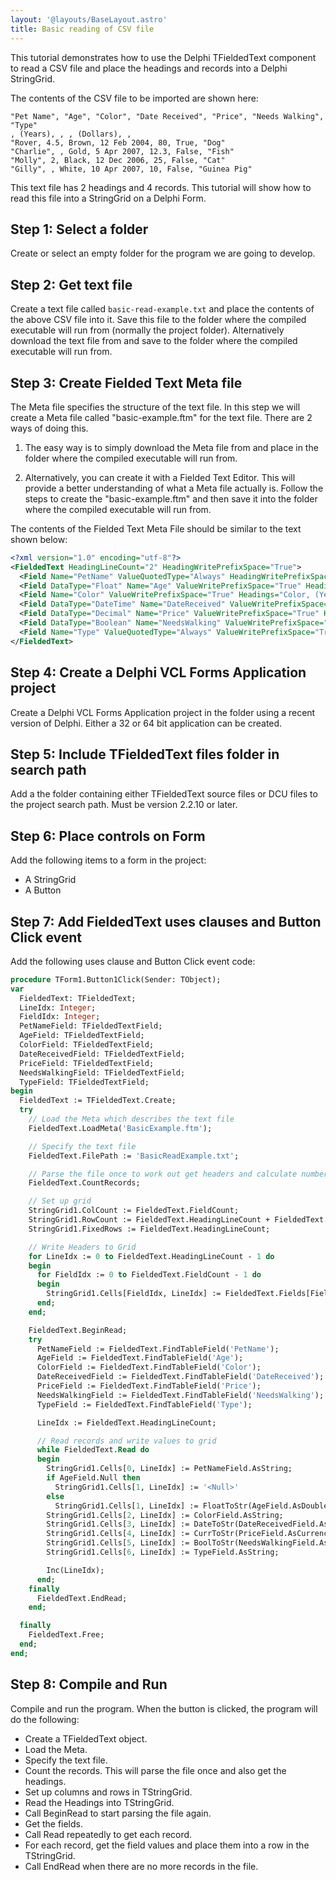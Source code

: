 ```yaml
---
layout: '@layouts/BaseLayout.astro'
title: Basic reading of CSV file
---
```


This tutorial demonstrates how to use the Delphi TFieldedText component to read a CSV file and place the headings and records into a Delphi StringGrid.

The contents of the CSV file to be imported are shown here:

```text
"Pet Name", "Age", "Color", "Date Received", "Price", "Needs Walking", "Type"
, (Years), , , (Dollars), ,
"Rover, 4.5, Brown, 12 Feb 2004, 80, True, "Dog"
"Charlie", , Gold, 5 Apr 2007, 12.3, False, "Fish"
"Molly", 2, Black, 12 Dec 2006, 25, False, "Cat"
"Gilly", , White, 10 Apr 2007, 10, False, "Guinea Pig"
```

This text file has 2 headings and 4 records. This tutorial will show how to read this file into a StringGrid on a Delphi Form.

## Step 1: Select a folder

Create or select an empty folder for the program we are going to develop.

## Step 2: Get text file

Create a text file called `basic-read-example.txt` and place the contents of the above CSV file into it. Save this file to the folder where the compiled executable will run from (normally the project folder).  Alternatively download the text file from <AssetLink fileName="basic-read-example.txt" text="here" /> and save to the folder where the compiled executable will run from.

## Step 3: Create Fielded Text Meta file

The Meta file specifies the structure of the text file. In this step we will create a Meta file called "basic-example.ftm" for the text file. There are 2 ways of doing this.

1. The easy way is to simply download the Meta file from <AssetLink fileName="basic-example.ftm" text="here" /> and place in the folder where the compiled executable will run from.

1. Alternatively, you can create it with a Fielded Text Editor. This will provide a better understanding of what a Meta file actually is. Follow the steps <Link url={creatingMetaFileUsingFteditorPage.url} text="here" /> to create the "basic-example.ftm" and then save it into the folder where the compiled executable will run from.

The contents of the Fielded Text Meta File should be similar to the text shown below:

```xml
<?xml version="1.0" encoding="utf-8"?>
<FieldedText HeadingLineCount="2" HeadingWritePrefixSpace="True">
  <Field Name="PetName" ValueQuotedType="Always" HeadingWritePrefixSpace="False" Headings="Pet Name" />
  <Field DataType="Float" Name="Age" ValueWritePrefixSpace="True" Headings="Age, " />
  <Field Name="Color" ValueWritePrefixSpace="True" Headings="Color, (Years)" />
  <Field DataType="DateTime" Name="DateReceived" ValueWritePrefixSpace="True" Headings="Date Received, " Format="d MMM yyyy" />
  <Field DataType="Decimal" Name="Price" ValueWritePrefixSpace="True" Headings="Price, (Dollars)" />
  <Field DataType="Boolean" Name="NeedsWalking" ValueWritePrefixSpace="True" Headings="Needs Walking, " />
  <Field Name="Type" ValueQuotedType="Always" ValueWritePrefixSpace="True" Headings="Type" />
</FieldedText>
```

## Step 4: Create a Delphi VCL Forms Application project

Create a Delphi VCL Forms Application project in the folder using a recent version of Delphi.  Either a 32 or 64 bit application can be created.

## Step 5: Include TFieldedText files folder in search path

Add a the folder containing either TFieldedText source files or DCU files to the project search path. Must be version 2.2.10 or later.

## Step 6: Place controls on Form

Add the following items to a form in the project:

* A StringGrid
* A Button

## Step 7: Add FieldedText uses clauses and Button Click event

Add the following uses clause and Button Click event code:

```pascal
procedure TForm1.Button1Click(Sender: TObject);
var
  FieldedText: TFieldedText;
  LineIdx: Integer;
  FieldIdx: Integer;
  PetNameField: TFieldedTextField;
  AgeField: TFieldedTextField;
  ColorField: TFieldedTextField;
  DateReceivedField: TFieldedTextField;
  PriceField: TFieldedTextField;
  NeedsWalkingField: TFieldedTextField;
  TypeField: TFieldedTextField;
begin
  FieldedText := TFieldedText.Create;
  try
    // Load the Meta which describes the text file
    FieldedText.LoadMeta('BasicExample.ftm');

    // Specify the text file
    FieldedText.FilePath := 'BasicReadExample.txt';

    // Parse the file once to work out get headers and calculate number or records
    FieldedText.CountRecords;

    // Set up grid
    StringGrid1.ColCount := FieldedText.FieldCount;
    StringGrid1.RowCount := FieldedText.HeadingLineCount + FieldedText.RecordCount;
    StringGrid1.FixedRows := FieldedText.HeadingLineCount;

    // Write Headers to Grid
    for LineIdx := 0 to FieldedText.HeadingLineCount - 1 do
    begin
      for FieldIdx := 0 to FieldedText.FieldCount - 1 do
      begin
        StringGrid1.Cells[FieldIdx, LineIdx] := FieldedText.Fields[FieldIdx].Headings[LineIdx];
      end;
    end;

    FieldedText.BeginRead;
    try
      PetNameField := FieldedText.FindTableField('PetName');
      AgeField := FieldedText.FindTableField('Age');
      ColorField := FieldedText.FindTableField('Color');
      DateReceivedField := FieldedText.FindTableField('DateReceived');
      PriceField := FieldedText.FindTableField('Price');
      NeedsWalkingField := FieldedText.FindTableField('NeedsWalking');
      TypeField := FieldedText.FindTableField('Type');

      LineIdx := FieldedText.HeadingLineCount;

      // Read records and write values to grid
      while FieldedText.Read do
      begin
        StringGrid1.Cells[0, LineIdx] := PetNameField.AsString;
        if AgeField.Null then
          StringGrid1.Cells[1, LineIdx] := '<Null>'
        else
          StringGrid1.Cells[1, LineIdx] := FloatToStr(AgeField.AsDouble);
        StringGrid1.Cells[2, LineIdx] := ColorField.AsString;
        StringGrid1.Cells[3, LineIdx] := DateToStr(DateReceivedField.AsDateTime);
        StringGrid1.Cells[4, LineIdx] := CurrToStr(PriceField.AsCurrency);
        StringGrid1.Cells[5, LineIdx] := BoolToStr(NeedsWalkingField.AsBoolean);
        StringGrid1.Cells[6, LineIdx] := TypeField.AsString;

        Inc(LineIdx);
      end;
    finally
      FieldedText.EndRead;
    end;

  finally
    FieldedText.Free;
  end;
end;
```

## Step 8: Compile and Run

Compile and run the program. When the button is clicked, the program will do the following:

* Create a TFieldedText object.
* Load the Meta.
* Specify the text file.
* Count the records.  This will parse the file once and also get the headings.
* Set up columns and rows in TStringGrid.
* Read the Headings into TStringGrid.
* Call BeginRead to start parsing the file again.
* Get the fields.
* Call Read repeatedly to get each record.
* For each record, get the field values and place them into a row in the TStringGrid.
* Call EndRead when there are no more records in the file.
